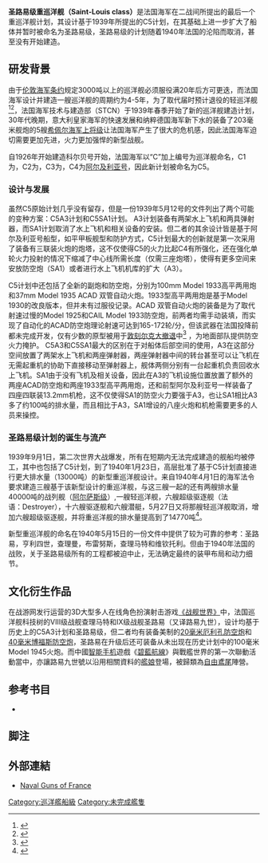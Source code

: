 {{Multiple issues|
{{Overlinked|time=2020-08-28T08:00:00+00:00}}
{{Refimprove|time=2022-05-05T17:47:57+00:00}}
}}
{{軍艦模板|名称=圣路易级重巡洋舰[[File:Civil_and_Naval_Ensign_of_France.svg|30px]]
|舰种=重巡洋舰
|拥有国=[[File:Flag_of_France.svg|25px]] [[法國|法國]]
|舰级=圣路易级
|前型=[[阿尔及利亚号重巡洋舰|阿尔及利亚级]]
|次型=无
|数量=6
|結局=未开工}}
'''圣路易级重巡洋舰（Saint-Louis class）'''是法国海军在二战间所提出的最后一个重巡洋舰计划，其设计基于1939年所提出的C5计划，在其基础上进一步扩大了船体并暂时被命名为圣路易级，圣路易级的计划随着1940年法国的沦陷而取消，甚至没有开始建造。

== 研发背景 ==
{{軍艦模板
|名称=C5A3与C5SA1的数据
|排水=C5A3：10246吨（10084长吨，11294短吨）C5SA1：10349吨（10186长吨，11408短吨）
|全长=185米（607英尺）
|全宽=21.8米（72英尺）
|吃水=5.55米（18.2英尺）
|引擎=未知
|出力=100000马力（75000千瓦）
|极速=32.5节（60.2公里/小时）
|武器系统='''C5A3'''：<br>9×{{Link-en|1931年式50倍径203mm火炮|203mm/55 Modèle 1931 gun|1931年式50倍径203mm火炮}}（3×3）<br>10×1933年式45倍径100mm高平两用炮（5×2）<br>8×1935年式70倍径37mm自动火炮（4×2）<br>6×550mm[[鱼雷发射管|鱼雷发射管]]（2×3）<br>'''C5SA1'''：<br>9×1931年式50倍径203mm火炮（3×3）<br>14×1933年式45倍径100mm高平两用炮（7×2）<br>12×1935年式70倍径37mm自动火炮（6×2）<br>16×{{Link-en|霍奇基斯1925年式76倍径13.2mm机枪|Hotchkiss M1929 machine gun|霍奇基斯1925年式76倍径13.2mm机枪]]（4×4）<br>6×550mm鱼雷发射管（2×3）
|装甲=主装甲带：100mm<br>主甲板：80mm<br>下甲板：38mm<br>炮塔：50-100mm
|舰载机=A3：两架{{Link-en|卢瓦尔 130|Loire 130|卢瓦尔 130}}和两座弹射器<br>SA1：无水上飞机和弹射器}}}}
由于[[伦敦海军条约|伦敦海军条约]]规定3000吨以上的巡洋舰必须服役满20年后方可更迭，而法国海军设计并建造一艘巡洋舰的周期约为4-5年，为了取代届时预计退役的{{Link-en|迪盖·特鲁安级|Duguay-Trouin-class cruiser|迪盖·特鲁安级}}轻巡洋舰<ref name="jourp159">{{Harvnb|Jourdan|Moulin|2013|159页}}</ref><ref>{{cite web |title=London Conference of 1930 |website=NavWeapons |url=http://www.navweaps.com/index_tech/tech-089_London_Treaty_1930.php |accessdate=19 August 2019 |archive-date=2020-02-20 |archive-url=https://web.archive.org/web/20200220182629/http://www.navweaps.com/index_tech/tech-089_London_Treaty_1930.php |dead-url=no }}</ref>，法国海军技术与建造部（STCN）于1939年春季开始了新的巡洋舰建造计划，30年代晚期，意大利皇家海军的快速发展和纳粹德国海军新下水的装备了203毫米舰炮的5艘[[希佩尔将军级重巡洋舰|希佩尔海军上将级]]让法国海军产生了很大的危机感，因此法国海军迫切需要更加先进，火力更加强悍的新型战舰。

自1926年开始建造科尔贝号开始，法国海军以“C”加上编号为巡洋舰命名，C1为{{Link-en|科尔贝号|French cruiser Colbert (1928)|科尔贝号}}，C2为{{Link-en|福煦号|French cruiser Foch|福煦号}}，C3为{{Link-en|迪普莱克斯号|French cruiser Dupleix （1930）|迪普莱克斯号|}}，C4为[[阿尔及利亚号重巡洋舰|阿尔及利亚号]]，因此新计划被命名为C5。
=== 设计与发展 ===
虽然C5原始计划几乎没有留存，但是一份1939年5月12号的文件列出了两个可能的变种方案：C5A3计划和C5SA1计划。
A3计划装备有两架水上飞机和两具弹射器，而SA1计划取消了水上飞机和相关设备的安装。但二者的其余设计皆是基于阿尔及利亚号船型，如平甲板舰型和防护方式，C5计划最大的创新就是第一次采用了装备有三联装火炮的炮塔，这不仅使得C5的火力比起C4有所强化，还在强化单轮火力投射的情况下缩减了中心线所需长度（仅需三座炮塔），使得有更多空间来安放防空炮（SA1）或者进行水上飞机机库的扩大（A3）。

C5计划中还包括了全新的副炮和防空炮，分别为100mm Model 1933高平两用炮和37mm Model 1935 ACAD 双管自动火炮。1933型高平两用炮是基于Model 1930的改良版本，但并未有过服役记录。ACAD 双管自动火炮的装备是为了取代射速过慢的Model 1925和CAIL Model 1933防空炮，前两者均需手动装填，而实现了自动化的ACAD防空炮理论射速可达到165-172轮/分，但该武器在法国投降前都未完成开发，仅有少数的原型被用于[[敦刻尔克大撤退|敦刻尔克大撤退]]中<ref name="NavWeaps">{{cite web|last1=DiGiulian|first1=Tony|title=37 mm/70 (1.46") AA Gun Model 1935|url=http://www.navweaps.com/Weapons/WNFR_37mm_m1935.php|website=NavWeaps|accessdate=2020-08-28|ref=NavWeaps|archive-date=2020-02-03|archive-url=https://web.archive.org/web/20200203065918/http://www.navweaps.com/Weapons/WNFR_37mm_m1935.php|dead-url=no}}</ref>
，为地面部队提供防空火力掩护。
C5A3和C5SA1最大的区别在于对船体后部空间的使用，A3在这部分空间放置了两架{{Link-en|卢瓦尔 130|Loire 130|卢瓦尔 130}}水上飞机和两座弹射器，两座弹射器中间的转台甚至可以让飞机在无需起重机的协助下直接移动至弹射器上，舰体两侧分别有一台起重机负责回收水上飞机。SA1由于没有飞机及相关设备，因此在A3的飞机设施位置放置了额外的两座ACAD防空炮和两座1933型高平两用炮，还和前型阿尔及利亚号一样装备了四座四联装13.2mm机枪，这不仅使得SA1的防空火力要强于A3，也让SA1相比A3多了约100吨的排水量，而且相比于A3，SA1增设的八座火炮和机枪需要更多的人员来操控。

=== 圣路易级计划的诞生与流产 ===
{{軍艦模板
|名称=圣路易级数据
|排水=14536吨（14306长吨，16023短吨）
|长度=202米（662.7英尺）
|舰宽=20米（65.6英尺）
|吃水=5.8米（19英尺）
|引擎=未知
|出力=120000马力（89000千瓦）
|极速=33节（61公里/小时）
|续航=20节/4200海里
|乘员=760人
|武器系统=<br>9×{{Link-en|1931年式50倍径203mm火炮|203mm/55 Modèle 1931 gun|1931年式50倍径203mm火炮}}（3×3）<br>12×1933年式45倍径100mm高平两用炮（6×2）<br>12×1935年式70倍径37mm自动火炮（6×2）<br>6×550mm[[鱼雷发射管|鱼雷发射管]]（2×3）
|装甲=未知
|舰载机=两至三架{{Link-en|卢瓦尔 130|Loire 130|卢瓦尔 130}}和两座弹射器}}
1939年9月1日，第二次世界大战爆发，所有在短期内无法完成建造的舰船均被停工，其中也包括了C5计划，到了1940年1月23日，高层批准了基于C5计划直接进行更大排水量（13000吨）的新型重巡洋舰设计。来自1940年4月1日的海军法令要求建造三艘基于该新型设计的重巡洋舰，与这三艘一起的还有两艘排水量40000吨的战列舰（[[阿尔萨斯级战列舰|阿尔萨斯级]]）,一艘轻巡洋舰，六艘超级驱逐舰（法语：<span dir="ltr" lang="fr">Destroyer</span>），十六艘驱逐舰和六艘潜艇，5月27日又将那艘轻巡洋舰取消，增加六艘超级驱逐舰，并将重巡洋舰的排水量提高到了14770吨<ref name="jourp162">{{Harvnb|Jourdan|Moulin|2013|162页}}</ref>。

新型重巡洋舰的命名在1940年5月15日的一份文件中提供了较为可靠的参考：圣路易，亨利四世，查理曼，布雷努斯，查理马特和维钦托利。但由于1940年法国的战败，关于圣路易级所有的工程都被迫中止，无法确定最终的装甲布局和动力细节。

== 文化衍生作品 ==
在战游网发行运营的3D大型多人在线角色扮演射击游戏[[战舰世界|《战舰世界》]]中，法国巡洋舰科技树的VIII级战舰查理马特和IX级战舰圣路易（又译路易九世），设计均基于历史上的C5A3计划和圣路易级，但二者均有装备美制的[[厄利孔20毫米机炮|20毫米厄利孔防空炮]]和[[博福斯40毫米高射炮|40毫米博福斯防空炮]]，圣路易在升级后还可装备从未出现在历史计划中的100毫米 Model 1945火炮。而中國[[智能手机|智能手机]]遊戲《[[碧藍航線|碧藍航線]]》與戰艦世界的第一次聯動活動當中，亦讓路易九世號以沿用相關資料的[[萌擬人化#軍事武器|艦娘]]登場，被歸類為[[自由法國|自由鳶尾]]陣營。

== 参考书目 ==
*{{cite book|last1=Jordan|first1=John|last2=Moulin|first2=Jean|title=French Cruisers 1922–1956 |year=2013|publisher=Seaforth Publishing|location=Barnsley, UK|isbn=978-1-84832-133-5 |lastauthoramp=y}}

== 脚注 ==
{{Reflist|2}}

== 外部連結 ==
* {{en}} [http://www.navweaps.com/Weapons/WNFR_Main.php Naval Guns of France]{{Wayback|url=http://www.navweaps.com/Weapons/WNFR_Main.php |date=20200515014746 }}

{{二戰法國海軍艦船}}
{{法國巡洋艦}}
[[Category:巡洋艦船級|Category:巡洋艦船級]]
[[Category:未完成艦隻|Category:未完成艦隻]]